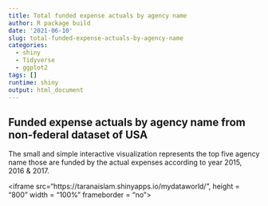 ```yaml
---
title: Total funded expense actuals by agency name
author: R package build
date: '2021-06-10'
slug: total-funded-expense-actuals-by-agency-name
categories:
  - shiny
  - Tidyverse
  - ggplot2
tags: []
runtime: shiny
output: html_document
---
```

## Funded expense actuals by agency name from non-federal dataset of USA
The small and simple interactive visualization represents the top five agency name those are funded
by the actual expenses according to year 2015, 2016 & 2017.

<iframe src="https://taranaislam.shinyapps.io/mydataworld/",
height = "800" width = "100%" frameborder = "no"></iframe>

